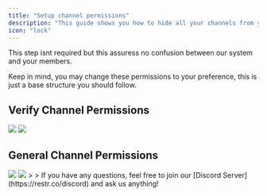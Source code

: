 ```yaml
---
title: "Setup channel permissions"
description: "This guide shows you how to hide all your channels from your unverified Members."
icon: "lock"
---
```


<Info>This step isnt required but this assuress no confusion between our system and your members.</Info>

<Tip>Keep in mind, you may change these permissions to your preference, this is just a base structure you should follow.</Tip>

## Verify Channel Permissions
<Tabs>
  <Tab title="@everyone">
    <Frame>
        <img src="/images/setup_permission_verify-channel_everyone.png"/>
    </Frame>
  </Tab>
  <Tab title="Verified Role">
    <Frame>
        <img src="/images/setup_permission_verify-channel_verified.png"/>
    </Frame>
  </Tab>
</Tabs>

## General Channel Permissions
<Tabs>
  <Tab title="@everyone">
    <Frame>
        <img src="/images/setup_permission_general-channel_everyone.png"/>
    </Frame>
  </Tab>
  <Tab title="Verified Role">
    <Frame>
        <img src="/images/setup_permission_general-channel_verified.png"/>
    </Frame>
  </Tab>
</Tabs>
>
>
<Info>
  <Card title="Any Questions?" icon="question" href="https://restr.co/discord">
    If you have any questions, feel free to join our [Discord Server](https://restr.co/discord) and ask us anything!
  </Card>
</Info>
